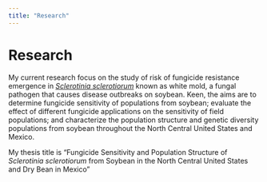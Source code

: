 ```yaml
---
title: "Research"
---
```

  
  
# Research  
  
My current research focus on the study of risk of fungicide resistance emergence in [_Sclerotinia sclerotiorum_](https://onlinelibrary.wiley.com/doi/full/10.1111/j.1364-3703.2005.00316.x)
known as white mold, a fungal pathogen that causes disease outbreaks on soybean. Keen, the aims are  to determine fungicide sensitivity of populations from soybean; evaluate the effect of different fungicide applications on the sensitivity of field populations; and characterize the population structure and genetic diversity populations from soybean throughout the North Central United States and Mexico.

My thesis title is "Fungicide Sensitivity and Population Structure of _Sclerotinia sclerotiorum_ from Soybean in
the North Central United States and Dry Bean
in Mexico"